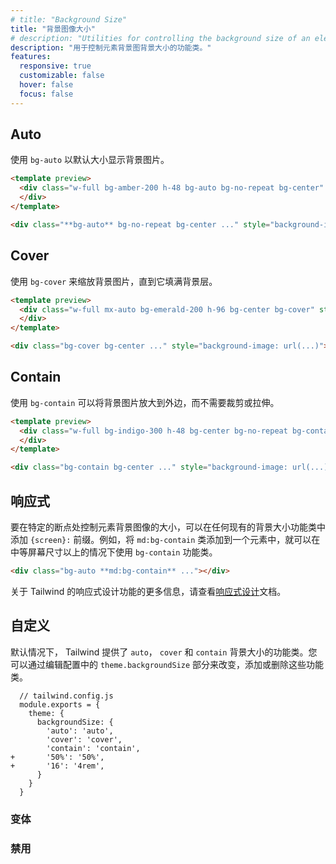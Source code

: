 ```yaml
---
# title: "Background Size"
title: "背景图像大小"
# description: "Utilities for controlling the background size of an element's background image."
description: "用于控制元素背景图背景大小的功能类。"
features:
  responsive: true
  customizable: false
  hover: false
  focus: false
---
```




## Auto

<!-- Use `bg-auto` to display the background image at its default size. -->
使用 `bg-auto` 以默认大小显示背景图片。

```html amber
<template preview>
  <div class="w-full bg-amber-200 h-48 bg-auto bg-no-repeat bg-center" style="background-image:url('/img/placeholder-amber.svg');">
  </div>
</template>

<div class="**bg-auto** bg-no-repeat bg-center ..." style="background-image: url(...)"></div>
```

## Cover

<!-- Use `bg-cover` to scale the background image until it fills the background layer. -->
使用 `bg-cover` 来缩放背景图片，直到它填满背景层。

```html emerald
<template preview>
  <div class="w-full mx-auto bg-emerald-200 h-96 bg-center bg-cover" style="background-image:url('/img/placeholder-emerald.svg');">
  </div>
</template>

<div class="bg-cover bg-center ..." style="background-image: url(...)"></div>
```

## Contain

<!-- Use `bg-contain` to scale the background image to the outer edges without cropping or stretching. -->
使用 `bg-contain` 可以将背景图片放大到外边，而不需要裁剪或拉伸。

```html indigo
<template preview>
  <div class="w-full bg-indigo-300 h-48 bg-center bg-no-repeat bg-contain" style="background-image:url('/img/placeholder-indigo.svg');">
  </div>
</template>

<div class="bg-contain bg-center ..." style="background-image: url(...)"></div>
```

<!-- ## Responsive -->
## 响应式

<!-- To control the size of an element's background image at a specific breakpoint, add a `{screen}:` prefix to any existing background size utility. For example, adding the class `md:bg-contain` to an element would apply the `bg-contain` utility at medium screen sizes and above. -->
要在特定的断点处控制元素背景图像的大小，可以在任何现有的背景大小功能类中添加 `{screen}:` 前缀。例如，将 `md:bg-contain` 类添加到一个元素中，就可以在中等屏幕尺寸以上的情况下使用 `bg-contain` 功能类。

```html
<div class="bg-auto **md:bg-contain** ..."></div>
```

<!-- For more information about Tailwind's responsive design features, check out the [Responsive Design](/docs/responsive-design) documentation. -->

关于 Tailwind 的响应式设计功能的更多信息，请查看[响应式设计](/docs/responsive-design)文档。

<!-- ## Customizing -->
## 自定义

<!-- By default Tailwind provides utilities for `auto`, `cover`, and `contain` background sizes. You can change, add, or remove these by editing the `theme.backgroundSize` section of your config. -->
默认情况下， Tailwind 提供了 `auto`， `cover` 和 `contain` 背景大小的功能类。您可以通过编辑配置中的 `theme.backgroundSize` 部分来改变，添加或删除这些功能类。


```diff-js
  // tailwind.config.js
  module.exports = {
    theme: {
      backgroundSize: {
        'auto': 'auto',
        'cover': 'cover',
        'contain': 'contain',
+       '50%': '50%',
+       '16': '4rem',
      }
    }
  }
```

<!-- ### Variants -->
### 变体

<Variants plugin="backgroundSize" />

<!-- ### Disabling -->
### 禁用

<Disabling plugin="backgroundSize" />
